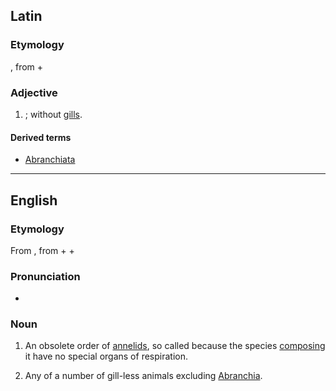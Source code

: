 {{also|Abranchiata}}
==Latin==

===Etymology===
{{etyl|NL.|mul}}, from {{etyl|grc|mul}} {{term|lang=grc|ἀ-||tr=a-|not}} + {{term|lang=grc|βράγχια||tr=branchia|gills}} {{suffix||ata|lang=mul}}

===Adjective===
{{head|mul|adjective}}

# {{n-g|lang=mul|Used as a [[specific epithet]]}}; without [[gill]]s.

====Derived terms====
* [[Abranchiata]]

----

==English==
{{wikispecies}}
===Etymology===
From {{etyl|NL.}}, from {{etyl|grc}} {{term|lang=grc|ἀ-||tr=a-|not}} + {{term|lang=grc|βράγχια||tr=branchia|gills}} + {{term|-ata|lang=la}}

===Pronunciation===
* {{a|US}} {{IPA|/eɪˈbɹæŋ.kiˌɑ.tə/|/eɪˈbɹæŋ.kiˌeɪ.tə/}}

===Noun===
{{en-noun|-}}

# {{zoology}} An obsolete order of [[annelid]]s, so called because the species [[composing]] it have no special organs of respiration.
# Any of a number of gill-less animals excluding [[Abranchia]].
{{rfd}}